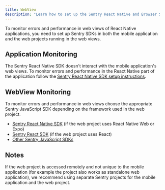 ```yaml
---
title: WebView
description: "Learn how to set up the Sentry React Native and Browser SDKs with React Native WebView."
---
```


To monitor errors and performance in web views of React Native applications, you need to set up Sentry SDKs in both the mobile application and the web projects running in the web views.

## Application Monitoring

The Sentry React Native SDK doesn't interact with the mobile application's web views. To monitor errors and performance in the React Native part of the application follow the [Sentry React Native SDK setup instructions](/platforms/react-native/).

## WebView Monitoring

To monitor errors and performance in web views choose the appropriate Sentry JavaScript SDK depending on the framework used in the web project.

- [Sentry React Native SDK](/platforms/react-native) (if the web project uses React Native Web or Expo)
- [Sentry React SDK](/platforms/javascript/guides/react/) (if the web project uses React)
- [Other Sentry JavaScript SDKs](/platforms/javascript)

## Notes

If the web project is accessed remotely and not unique to the mobile application (for example the project also works as standalone web application), we recommend using separate Sentry projects for the mobile application and the web project.

